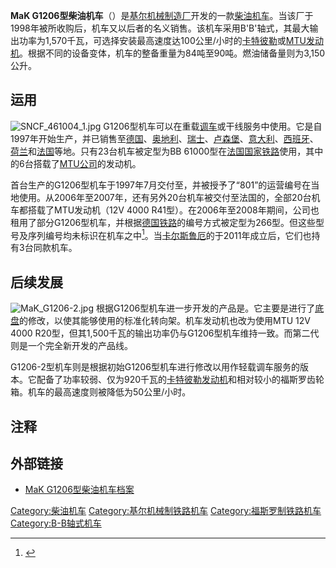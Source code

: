 {{noteTA
|G1=DE
|G2=Railway
|G3=Unit
|1=zh-tw:鐵路公司;zh-cn:运营商;
|2=zh-tw:車廠;    zh-cn:制造商;
|3=zh-cn:实现;    zh-tw:達成;
|4=zh-cn:从而;    zh-tw:進而;
|5=zh-cn:營運商;  zh-tw:鐵路公司;
}}

{{Refimprove|time=2017-08-01T17:30:38+00:00}}
{{Infobox Locomotive
| name             =MaK G1206型柴油机车
| type = [[柴油机车|柴油机车]]
| image            = MAK 1206.jpg
| alt              = 
| caption          = 
| builder          = [[基尔机械制造厂|基尔机械制造厂]]/{{link-de|福斯罗|Vossloh}}
| origin = {{GER}}
| ordernumber      = 
| serialnumber     = 
| buildmodel       = 
| builddate        = 1997年至今
| totalproduction  = 
| aarwheels        = 
| uicclass         = B'B'
| gauge  = {{RailGauge|sg}}
| wheeldiameter    = 
| wheelbase        = 
| length           = 14,700毫米
| width            = 4,220毫米
| height           = 3,080毫米
| axleload         = 
| weight           = 84–90吨
| fuelcap          = 3,150升
| primemover       = 
| rpmrange         = 1,800转/分钟
| enginetype       = [[MTU腓德烈斯哈芬有限公司|MTU]] 16V 396 TC14<br>MTU 12V 4000 R20<br>[[卡特彼勒|卡特彼勒]] 3512B DI-TA<br>MTU 12V 4000 R41
| cylindersize     = 
| transmission     = {{link-de|液力传动|Strömungsgetriebe}}
| topspeed         = 100公里/小时
| poweroutput      = 1,500千瓦/1,570千瓦
| tractiveeffort   = 291千牛
| locobrakes       = [[空气制动|液压制动]]
| notes            =
}}

'''MaK G1206型柴油机车'''（{{lang-de|'''MaK G 1206'''}}）是[[基尔机械制造厂|基尔机械制造厂]]开发的一款{{link-de|液力传动|Strömungsgetriebe}}[[柴油机车|柴油机车]]。当该厂于1998年被{{link-de|福斯罗|Vossloh}}所收购后，机车又以后者的名义销售。该机车采用B'B'轴式，其最大输出功率为1,570千瓦，可选择安装最高速度达100公里/小时的[[卡特彼勒|卡特彼勒]]或[[MTU腓德烈斯哈芬有限公司|MTU]][[发动机|发动机]]。根据不同的设备变体，机车的整备重量为84吨至90吨。燃油储备量则为3,150公升。

==运用==
[[File:SNCF_461004_1.jpg|thumb]]
G1206型机车可以在重载[[调车|调车]]或干线服务中使用。它是自1997年开始生产，并已销售至[[德国|德国]]、[[奥地利|奥地利]]、[[瑞士|瑞士]]、[[卢森堡|卢森堡]]、[[意大利|意大利]]、[[西班牙|西班牙]]、[[荷兰|荷兰]]和[[法国|法国]]等地。只有23台机车被定型为BB 61000型在[[法国国家铁路|法国国家铁路]]使用，其中的6台搭载了[[MTU腓德烈斯哈芬有限公司|MTU公司]]的发动机。

首台生产的G1206型机车于1997年7月交付至{{link-de|RBH物流|RBH Logistics}}，并被授予了“801”的运营编号在当地使用。从2006年至2007年，还有另外20台机车被交付至法国的{{link-en|SECO铁路|SECO-RAIL}}，全部20台机车都搭载了MTU发动机（12V 4000 R41型）。在2006年至2008年期间，{{link-de|雷力昂德国|Railion Deutschland}}公司也租用了部分G1206型机车，并根据[[德国铁路|德国铁路]]的编号方式被定型为266型。但这些型号及序列编号均未标识在机车之中<ref>{{de}}{{cite web|url=http://www.loks-aus-kiel.de/index.php?nav=1402648&lang=1&id=12219&action=portrait|title=''Fahrzeugportrait Vossloh 1001013''|work=loks-aus-kiel.de|accessdate=2014-02-26|archive-date=2016-03-13|archive-url=https://web.archive.org/web/20160313043252/http://loks-aus-kiel.de/index.php?action=portrait&id=12219&lang=1&nav=1402648|dead-url=no}}</ref>。当[[卡尔斯鲁厄|卡尔斯鲁厄]]的{{link-de|阿尔伯塔尔运输公司|Albtal-Verkehrs-Gesellschaft}}于2011年成立后，它们也持有3台同款机车。

==后续发展==
[[File:MaK_G1206-2.jpg|left]]
根据G1206型机车进一步开发的产品是{{link-de|福斯罗G1700BB型柴油机车|Vossloh G 1700 BB}}。它主要是进行了[[底盘|底盘]]的修改，以使其能够使用{{link-de|福斯罗|Vossloh}}的标准化转向架。机车发动机也改为使用MTU 12V 4000 R20型，但其1,500千瓦的输出功率仍与G1206型机车维持一致。而第二代{{link-de|福斯罗G1700-2BB型柴油机车|Vossloh G 1700-2 BB|G1700-2BB型机车}}则是一个完全新开发的产品线。

G1206-2型机车则是根据初始G1206型机车进行修改以用作轻载调车服务的版本。它配备了功率较弱、仅为920千瓦的[[卡特彼勒|卡特彼勒发动机]]和相对较小的福斯罗齿轮箱。机车的最高速度则被降低为50公里/小时。

==注释==
{{reflist}}

==外部链接==
{{Commonscat|MaK G 1206}}
* {{de}}[http://www.loks-aus-kiel.de/index.php?nav=1400662&lang=1 MaK G1206型柴油机车档案] {{Wayback|url=http://www.loks-aus-kiel.de/index.php?nav=1400662&lang=1 |date=20200930064133 }}

{{SNCF locomotives}}
{{德国铁路机车车辆}}

{{DEFAULTSORT:MaK G 1206}}
[[Category:柴油机车|Category:柴油机车]]
[[Category:基尔机械制铁路机车|Category:基尔机械制铁路机车]]
[[Category:福斯罗制铁路机车|Category:福斯罗制铁路机车]]
[[Category:B-B轴式机车|Category:B-B轴式机车]]